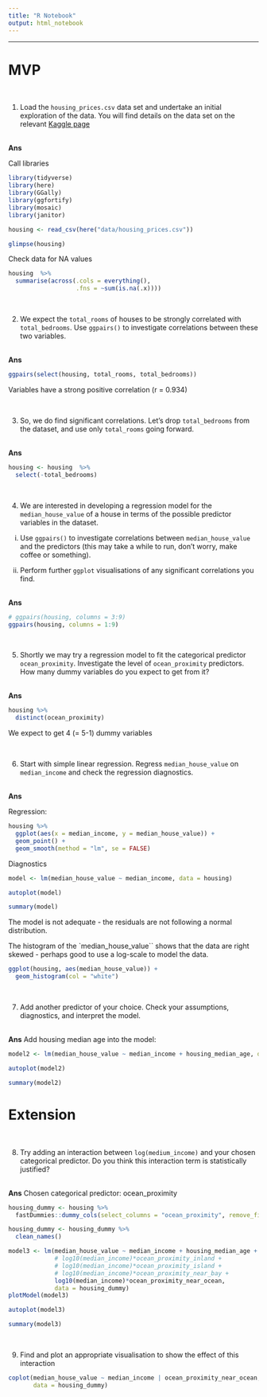 ```yaml
---
title: "R Notebook"
output: html_notebook
---
```


<hr>

# MVP

<br>

1. Load the `housing_prices.csv` data set and undertake an initial exploration of the data. You will find details on the data set on the relevant [Kaggle page](https://www.kaggle.com/camnugent/california-housing-prices)

<br>
**Ans**

Call libraries
```r
library(tidyverse)
library(here)
library(GGally)
library(ggfortify)
library(mosaic)
library(janitor)
```

```r
housing <- read_csv(here("data/housing_prices.csv"))

glimpse(housing)
```

Check data for NA values
```r
housing  %>%
  summarise(across(.cols = everything(),
                   .fns = ~sum(is.na(.x))))

```

<br>

2. We expect the `total_rooms` of houses to be strongly correlated with `total_bedrooms`. Use `ggpairs()` to investigate correlations between these two variables.

<br>
**Ans**
```r
ggpairs(select(housing, total_rooms, total_bedrooms))
```
Variables have a strong positive correlation (r = 0.934)


<br> 

3. So, we do find significant correlations. Let's drop `total_bedrooms` from the dataset, and use only `total_rooms` going forward.

<br>
**Ans**

```r
housing <- housing  %>%
  select(-total_bedrooms)
```


<br>

4. We are interested in developing a regression model for the `median_house_value` of a house in terms of the possible predictor variables in the dataset. 

  i. Use `ggpairs()` to investigate correlations between `median_house_value` and the predictors (this may take a while to run, don't worry, make coffee or something).

  ii. Perform further `ggplot` visualisations of any significant correlations you find.

<br>
**Ans**


```r
# ggpairs(housing, columns = 3:9)
ggpairs(housing, columns = 1:9)
```


<br>

5. Shortly we may try a regression model to fit the categorical predictor `ocean_proximity`. Investigate the level of `ocean_proximity` predictors. How many dummy variables do you expect to get from it?

<br>
**Ans**
```r
housing %>% 
  distinct(ocean_proximity)
```

We expect to get 4 (= 5-1) dummy variables


<br>
 
6. Start with simple linear regression. Regress `median_house_value` on `median_income` and check the regression diagnostics.

<br>
**Ans**

Regression:
```r
housing %>%
  ggplot(aes(x = median_income, y = median_house_value)) +
  geom_point() +
  geom_smooth(method = "lm", se = FALSE)
```

Diagnostics
```r
model <- lm(median_house_value ~ median_income, data = housing)

autoplot(model)

summary(model)
```
The model is not adequate - the residuals are not following a normal distribution.



The histogram of the `median_house_value`` shows that the data are right skewed - perhaps good to use a log-scale to model the data.
```r
ggplot(housing, aes(median_house_value)) +
  geom_histogram(col = "white")
```



<br> 

7. Add another predictor of your choice. Check your assumptions, diagnostics, and interpret the model.

<br>
**Ans**
Add housing median age into the model:
```r
model2 <- lm(median_house_value ~ median_income + housing_median_age, data = housing)

autoplot(model2)

summary(model2)
```




# Extension
    
<br>

8. Try adding an interaction between `log(medium_income)` and your chosen categorical predictor. Do you think this interaction term is statistically justified?

<br>
**Ans**
Chosen categorical predictor: ocean_proximity
```r
housing_dummy <- housing %>%
  fastDummies::dummy_cols(select_columns = "ocean_proximity", remove_first_dummy = TRUE, remove_selected_columns = TRUE) 

housing_dummy <- housing_dummy %>% 
  clean_names()
```

```r
model3 <- lm(median_house_value ~ median_income + housing_median_age + 
             # log10(median_income)*ocean_proximity_inland + 
             # log10(median_income)*ocean_proximity_island + 
             # log10(median_income)*ocean_proximity_near_bay + 
             log10(median_income)*ocean_proximity_near_ocean,
             data = housing_dummy)
plotModel(model3)


```

```r
autoplot(model3)

summary(model3)
```


<br>

9. Find and plot an appropriate visualisation to show the effect of this interaction

```r
coplot(median_house_value ~ median_income | ocean_proximity_near_ocean,
       data = housing_dummy)
```

